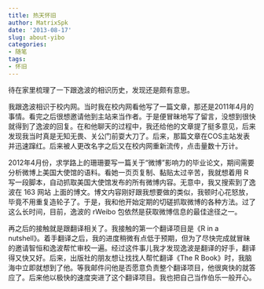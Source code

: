 ```yaml
---
title: 热天怀旧
author: MatrixSpk
date: '2013-08-17'
slug: about-yibo
categories:
- 随笔
tags:
- 怀旧
---
```

待在家里梳理了一下跟逸波的相识历史，发现还是颇有意思。

我跟逸波相识于校内网。当时我在校内网看他写了一篇文章，那还是2011年4月的事情。看完之后很想邀请他到主站来当作者。于是便冒昧地写了留言，没想到很快就得到了逸波的回复。在和他聊天的过程中，我还给他的文章提了挺多意见，后来发现我当时真是无知无畏、关公门前耍大刀了。后来，那篇文章在COS主站发表并迅速蹿红。后来被人更改名字之后又在校内网重新流传，点击量数十万计。

2012年4月份，求学路上的珊珊要写一篇关于“微博”影响力的毕业论文，期间需要分析微博上美国大使馆的语料。看她一页页复制、黏贴太过辛苦，我就想着用 R 写一段脚本，自动抓取美国大使馆发布的所有微博内容。无意中，我又搜索到了逸波在 163 网站 上面的博文。博文内容刚好跟我想要做的类似，我顿时心花怒放，毕竟不用重复造轮子了。于是，我和他开始定期的切磋抓取微博的各种方法。过了这么长时间，目前，逸波的 rWeibo 包依然是获取微博信息的最佳途径之一。

再之后的接触就是跟翻译相关了。我接触的第一个翻译项目是《R in a nutshell》。着手翻译之后，我的进度稍微有点低于预期，但为了尽快完成就冒昧的邀请智恒和逸波帮忙审校一遍。经过这件事儿我才发现逸波是翻译的好手，翻译得又快又好。后来，出版社的朋友想让找找人帮忙翻译《The R Book》时，我脑海中立即就想到了他。等我邮件问他是否愿意负责整个翻译项目，他很爽快的就答应了。后来他以极快的速度突进了这个翻译项目。我也把自己当作伯乐一般开心。

